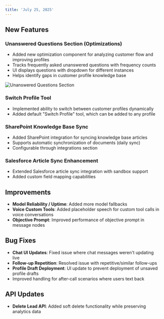 ```yaml
---
title: 'July 25, 2025'
---
```


## New Features

### Unanswered Questions Section (Optimizations)

- Added new optimization component for analyzing customer flow and improving profiles
- Tracks frequently asked unanswered questions with frequency counts
- UI displays questions with dropdown for different instances
- Helps identify gaps in customer profile knowledge base

![Unanswered Questions Section](/changelog/2025-07-25/question-optimization.gif)

### Switch Profile Tool

- Implemented ability to switch between customer profiles dynamically
- Added default "Switch Profile" tool, which can be added to any profile

### SharePoint Knowledge Base Sync

- Added SharePoint integration for syncing knowledge base articles
- Supports automatic synchronization of documents (daily sync)
- Configurable through integrations section

### Salesforce Article Sync Enhancement

- Extended Salesforce article sync integration with sandbox support
- Added custom field mapping capabilities

## Improvements

- **Model Reliability / Uptime**: Added more model fallbacks
- **Voice Custom Tools**: Added placeholder speech for custom tool calls in voice conversations
- **Objective Prompt**: Improved performance of objective prompt in message nodes

## Bug Fixes

- **Chat UI Updates**: Fixed issue where chat messages weren't updating live
- **Follow-up Repetition**: Resolved issue with repetitive/similar follow-ups
- **Profile Draft Deployment**: UI update to prevent deployment of unsaved profile drafts
- Improved handling for after-call scenarios where users text back

## API Updates

- **Delete Lead API**: Added soft delete functionality while preserving analytics data
